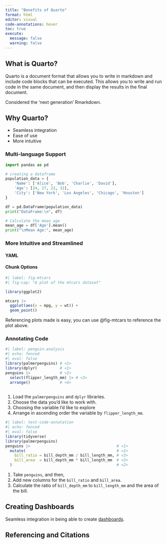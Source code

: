 ```yaml
---
title: "Benefits of Quarto"
format: html
editor: visual
code-annotations: hover
toc: true
execute:
  message: false
  warning: false
---
```


## What is Quarto?

Quarto is a document format that allows you to write in markdown and include code blocks that can be executed. This allows you to write and run code in the same document, and then display the results in the final document.

Considered the 'next generation' Rmarkdown.

## Why Quarto?

* Seamless integration
* Ease of use
* More intuitive

### Multi-language Support

```python

import pandas as pd

# creating a dataframe
population_data = {
    'Name': ['Alice', 'Bob', 'Charlie', 'David'],
    'Age': [24, 27, 22, 32],
    'City': ['New York', 'Los Angeles', 'Chicago', 'Houston']
}

df = pd.DataFrame(population_data)
print("DataFrame:\n", df)

# Calculate the mean age
mean_age = df['Age'].mean()
print("\nMean Age:", mean_age)

```

### More Intuitive and Streamlined

#### YAML


#### Chunk Options

```r
#| label: fig-mtcars
#| fig-cap: "A plot of the mtcars dataset"

library(ggplot2)

mtcars |> 
  ggplot(aes(x = mpg, y = wt)) +
  geom_point()

```

Referencing plots made is easy, you can use @fig-mtcars to reference the plot above.


### Annotating Code

```r
#| label: penguin-analysis
#| echo: fenced
#| eval: false
library(palmerpenguins) # <1>
library(dplyr)          # <1>
penguins |>             # <2>
  select(flipper_length_mm) |> # <3>
  arrange()             # <4>
                  

```

1.  Load the `palmerpenguins` and `dplyr` libraries.
2. Choose the data you'd like to work with.
3. Choosing the variable I'd like to explore
4. Arrange in ascending order the variable by `flipper_length_mm`.

```r
#| label: test-code-annotation
#| echo: fenced
#| eval: false
library(tidyverse)
library(palmerpenguins)
penguins |>                                      # <1>
  mutate(                                        # <2>
    bill_ratio = bill_depth_mm / bill_length_mm, # <3>
    bill_area  = bill_depth_mm * bill_length_mm  # <3>
  )                                              # <2>
```

1.  Take `penguins`, and then,
2.  Add new columns for the `bill_ratio` and `bill_area`.
3. Calculate the ratio of `bill_depth_mm` to `bill_length_mm` and the area of the bill.

## Creating Dashboards

Seamless integration in being able to create [dashboards](https://grattan.github.io/school-ed-2025-primary-maths/).


## Referencing and Citations





